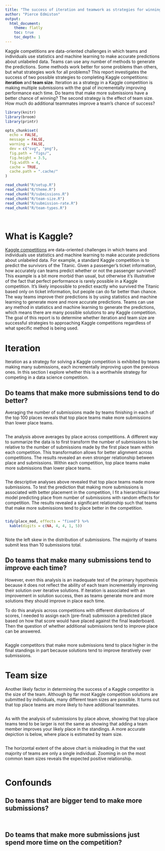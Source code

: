 ```yaml
---
title: "The success of iteration and teamwork as strategies for winning Kaggle competitions"
author: "Pierce Edmiston"
output:
  html_document:
    theme: flatly
    toc: true
    toc_depth: 1
---
```


Kaggle competitions are data-oriented challenges in which teams and individuals use statistics and machine learning to make accurate predictions about unlabeled data. Teams can use any number of methods to generate the predictions. Some methods work better for some problems than others, but what strategies work for all problems? This report investigates the success of two possible strategies to completing Kaggle competitions: **iteration** and **team size**. Iteration as a strategy in a Kaggle competition is making multiple submissions with the goal of incrementally improving performance each time. Do teams that make more submissions have a better chance of winning? The second strategy is the effect of team size. How much do additional teammates improve a team's chance of success?

```r
library(knitr)
library(broom)
library(printr)

opts_chunk$set(
  echo = FALSE,
  message = FALSE,
  warning = FALSE,
  dev = c("svg", "png"),
  fig.path = "figs/",
  fig.height = 3.5,
  fig.width = 4,
  cache = TRUE,
  cache.path = ".cache/"
)

read_chunk("R/setup.R")
read_chunk("R/theme.R")
read_chunk("R/submissions.R")
read_chunk("R/team-size.R")
read_chunk("R/submission-rate.R")
read_chunk("R/team-types.R")
```

```r
```

```r
```

# What is Kaggle?

[Kaggle competitions](https://kaggle.com) are data-oriented challenges in which teams and individuals use statistics and machine learning to make accurate predictions about unlabeled data. For example, a standard Kaggle competition is to predict the survivors of the Titanic. Given a passenger's ticket information, how accurately can teams predict whether or not the passenger survived? This example is a bit more morbid than usual, but otherwise it's illustrative of the fact that perfect performance is rarely possible in a Kaggle competition. It's likely impossible to predict exactly who survived the Titanic based only on ticket information, but people can do far better than chance. The way teams improve their predictions is by using statistics and machine learning to generate more and more accurate predictions. Teams can use any method in statistics and machine learning to generate the predictions, which means there are many possible solutions to any Kaggle competition. The goal of this report is to determine whether iteration and team size are successful strategies to approaching Kaggle competitions regardless of what specific method is being used.

# Iteration

Iteration as a strategy for solving a Kaggle competition is exhibited by teams making many submissions, each incrementally improving upon the previous ones. In this section I explore whether this is a worthwhile strategy for competing in a data science competition.

## Do teams that make more submissions tend to do better?

Averaging the number of submissions made by teams finishing in each of the top 100 places reveals that top place teams make more submissions than lower place teams.

```r
```

The analysis above averages by place across competitions. A different way to summarize the data is to first transform the number of submissions to be relative to the number of submissions made by the first place team within each competition. This transformation allows for better alignment across competitions. The results revealed an even stronger relationship between place and submissions. Within each competition, top place teams make more submissions than lower place teams.

```r
```

The descriptive analyses above revealed that top place teams made more submissions. To test the prediction that making more submissions is associated with better placement in the competition, I fit a hierarchical linear model predicting place from number of submissions with random effects for competition. The results revealed a significant relationship such that teams that make more submissions tend to place better in the competition.

```r
```

```r
tidy(place_mod, effects = "fixed") %>%
  kable(digits = c(NA, 4, 4, 1, 5))
```

```r
```

Note the left skew in the distribution of submissions. The majority of teams submit less than 10 submissions total.

## Do teams that make many submissions tend to improve each time?

However, even this analysis is an inadequate test of the primary hypothesis because it does not reflect the ability of each team incrementally improving their solution over iterative solutions. If iteration is associated with an improvement in solution success, then as teams generate more and more solutions they should improve in place each time.

To do this analysis across competitions with different distributions of scores, I needed to assign each (pre-final) submission a predicted place based on how that score would have placed against the final leaderboard. Then the question of whether additional submissions tend to improve place can be answered.

```r
```

Kaggle competitors that make more submissions tend to place higher in the final standings in part because solutions tend to improve iteratively over submissions.

# Team size

Another likely factor in determining the success of a Kaggle competitor is the size of the team. Although by far most Kaggle competition solutions are submitted by individuals, many different team sizes are possible. It turns out that top place teams are more likely to have additional teammates.

```r
```

As with the analysis of submissions by place above, showing that top place teams tend to be larger is not the same as showing that adding a team member improves your likely place in the standings. A more accurate depiction is below, where place is estimated by team size.

```r
```

The horizontal extent of the above chart is misleading in that the vast majority of teams are only a single individual. Zooming in on the most common team sizes reveals the expected positive relationship.

```r
```

# Confounds

## Do teams that are bigger tend to make more submissions?

```r
```

```r
```

## Do teams that make more submissions just spend more time on the competition?

```r
```

```r
```

```r
```

```r
```

```r
```
